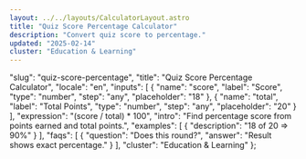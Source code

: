 ```yaml
---
layout: ../../layouts/CalculatorLayout.astro
title: "Quiz Score Percentage Calculator"
description: "Convert quiz score to percentage."
updated: "2025-02-14"
cluster: "Education & Learning"
---
```



  "slug": "quiz-score-percentage",
  "title": "Quiz Score Percentage Calculator",
  "locale": "en",
  "inputs": [
    {
      "name": "score",
      "label": "Score",
      "type": "number",
      "step": "any",
      "placeholder": "18"
    },
    {
      "name": "total",
      "label": "Total Points",
      "type": "number",
      "step": "any",
      "placeholder": "20"
    }
  ],
  "expression": "(score / total) * 100",
  "intro": "Find percentage score from points earned and total points.",
  "examples": [
    {
      "description": "18 of 20 ⇒ 90%"
    }
  ],
  "faqs": [
    {
      "question": "Does this round?",
      "answer": "Result shows exact percentage."
    }
  ],
  "cluster": "Education & Learning"
};

<Calculator schema={schema} />
